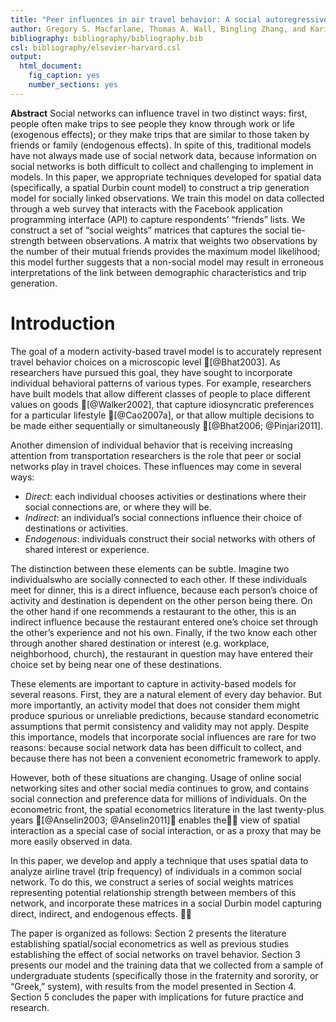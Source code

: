 ```yaml
---
title: "Peer influences in air travel behavior: A social autoregressive analysis"
author: Gregory S. Macfarlane, Thomas A. Wall, Bingling Zhang, and Kari E. Watkins
bibliography: bibliography/bibliography.bib
csl: bibliography/elsevier-harvard.csl 
output:
  html_document:
    fig_caption: yes
    number_sections: yes
---
```


**Abstract**
Social networks can influence travel in two distinct ways: first, people often make trips to see people they know through work or life (exogenous effects); or they make trips that are similar to those taken by friends or family (endogenous effects). In spite of this, traditional models have not always made use of social network data, because information on social networks is both difficult to collect and challenging to implement in models. In this paper, we appropriate techniques developed for spatial data (specifically, a spatial Durbin count model) to construct a trip generation model for socially linked observations. We train this model on data collected through a web survey that interacts with the Facebook application programming interface (API) to capture respondents’ “friends” lists. We construct a set of “social weights” matrices that captures the social tie-strength between observations. A matrix that weights two observations by the number of their mutual friends provides the maximum model likelihood; this model further suggests that a non-social model may result in erroneous interpretations of the link between demographic characteristics and trip generation.

Introduction
================================================
The goal of a modern activity-based travel model is to accurately represent travel behavior choices on a microscopic level [@Bhat2003]. As researchers have pursued this goal, they have sought to incorporate individual behavioral patterns of various types. For example, researchers have built models that allow different classes of people to place different values on goods [@Walker2002], that capture idiosyncratic preferences for a particular lifestyle [@Cao2007a], or that allow multiple decisions to be made either sequentially or simultaneously [@Bhat2006; @Pinjari2011].

Another dimension of individual behavior that is receiving increasing attention from transportation researchers is the role that peer or social networks play in travel choices. These influences may come in several ways:

  - *Direct*: each individual chooses activities or destinations where their social connections are, or where they will be.
  - *Indirect*: an individual’s social connections influence their choice of destinations or activities.
  - *Endogenous*: individuals construct their social networks with others of shared interest or experience.
  
The distinction between these elements can be subtle. Imagine two individualswho are socially connected to each other. If these individuals meet for dinner, this is a direct influence, because each person’s choice of activity and destination is dependent on the other person being there. On the other hand if one recommends a restaurant to the other, this is an indirect influence because the restaurant entered one’s choice set through the other’s experience and not his own. Finally, if the two know each other through another shared destination or interest (e.g. workplace, neighborhood, church), the restaurant in question may have entered their choice set by being near one of these destinations.

These elements are important to capture in activity-based models for several reasons. First, they are a natural element of every day behavior. But more importantly, an activity model that does not consider them might produce spurious or unreliable predictions, because standard econometric assumptions that permit consistency and validity may not apply. Despite this importance, models that incorporate social influences are rare for two reasons:  because social network data has been difficult to collect, and because there has not been a convenient econometric framework to apply.

However, both of these situations are changing. Usage of online social networking sites and other social media continues to grow, and contains social connection and preference data for  millions of individuals. On the econometric front, the spatial econometrics literature in the last twenty-plus years [@Anselin2003; @Anselin2011] enables the view of spatial interaction as a special case of social interaction, or as a proxy that may be more easily observed in data.

In this paper, we develop and apply a technique that uses spatial data to analyze airline travel (trip frequency)  of individuals in a common social network. To do this, we construct a series of social weights matrices representing potential relationship strength between members of this network, and incorporate these matrices in a social Durbin model capturing direct, indirect, and endogenous effects. 

The paper is organized as follows: Section 2 presents the literature establishing spatial/social econometrics as well as previous studies establishing the effect of social networks on travel behavior. Section 3 presents our model and the training data that we collected from a sample of undergraduate students (specifically those in the fraternity and sorority, or "Greek," system), with results from the model presented in Section 4. Section 5 concludes the paper with implications for future practice and research.
